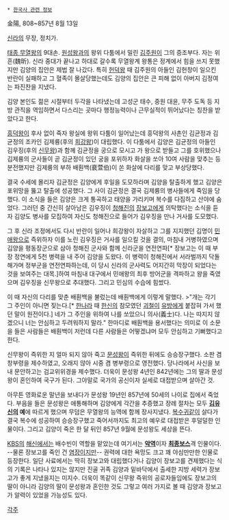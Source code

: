  * [[한국사 관련 정보]]

金陽, 808~857년 8월 13일

[[신라]]의 무장, 정치가.

[[태종 무열왕]]의 9대손. [[원성왕]]과의 왕위 다툼에서 밀린 [[김주원]]이 그의 증조부다. 자는 위흔(魏昕). 신라 중대가 끝나고 하대로 갈수록 무열왕계 왕통은 정계에서 힘을 쓰지 못했지만 김양의 집안은 제법 잘 나갔다. 특히 [[헌덕왕]] 때 김주원의 아들인 김헌창이 일으킨 반란이 실패하고 그 혈족이 몰살당했는데도 김양의 집안은 큰 피해 없이 아버지 김정여는 파진찬을 지냈다.

김양 본인도 젊은 시절부터 두각을 나타냈는데 고성군 태수, 중원 대윤, 무주 도독 등 지방 관직을 역임하면서 다스리는 곳마다 행정능력이나 근무실적이 뛰어났다는 칭찬을 받았다고 한다.  

[[흥덕왕]]이 후사 없이 죽자 왕실에 왕위 다툼이 일어났는데 흥덕왕의 사촌인 김균정과 김균정의 조카인 김제륭(후의 [[희강왕]])이 대립했다. 이 다툼에서 김양은 김균정의 아들인 김우징(후의 [[신무왕]])과 함께 김균정을 궁으로 모시고 가 왕으로 받들고 그를 호위했으나 김제륭의 군사들이 곧 김균정이 있던 궁을 포위하자 화살을 쏘아 10여 사람을 맞추는 등 분전했지만 김제륭의 부하 배훤백(裵萱伯)이 쏜 화살에 다리를 맞고 부상당했다. 

결국 수세에 몰리자 김균정은 김양에게 후일을 도모하라며 김양을 탈출하게 했고 김양은 포위망을 뚫고 탈출에 성공했다. 그 사이 김균정은 결국 김제륭의 병사들에게 죽임을 당했다. 이 소식을 들은 김양은 크게 통곡하고 태양을 가리키며 복수를 다짐하고 산야에 숨었다. 그러던 중 간신히 살아남은 김우징이 [[청해진]]의 [[장보고]]에게 의탁했다는 소식을 듣자 김양도 병사를 모집하여 자신도 청해진으로 들어가 김우징을 만나 거사를 도모했다. 

그 후 신라 조정에서도 다시 반란이 일어나 희강왕이 자살하고 그를 지지했던 김명이 [[민애왕]]으로 즉위하자 이를 노린 김우징은 거사를 일으킬 것을 결의, 마침내 거병하였으며 김양을 평동장군으로 삼아 청해진 군사와 함께 신라군을 연전연파[* 장보고는 이 때 부장 정연에게 5천 병력을 내 주어 김양을 도왔다. 이 병력이 청해진에서 서라벌까지 닥돌해가며 정부군을 연전연파하는데, 이 당시 신라의 군사력도 어지간히 막장이 되었다는 것을 보여주는 대목.]하여 마침내 대구에서 민애왕의 최후 방어군을 격파하고 왕을 죽였으며 김우징을 신무왕으로 추대했다. 그리고 민심의 수습에 힘썼다.

이 때 자신의 다리를 맞춘 배훤백을 불렀는데 배훤백에게 이렇게 말했다.
>"개는 각기 그 주인이 아니면 짖는다.[* [[한나라]] 때 [[한신]]의 참모였던 [[괴철]]이 [[유방]]에게 붙잡혀 가서 했던 말이 원전이다.] 네가 그 주인을 위하여 나를 쏘았으니 의사(義士)다. 나는 따지지 않겠으니 너는 안심하고 두려워하지 말라." 
한마디로 배훤백을 용서했다는 의미로 이 소문을 들은 사람들은 배훤백이 저런데 다른 사람들은 어떻겠냐머 모두 안심하고 기뻐했다고 한다.

신무왕이 즉위한 지 얼마 되지 않아 죽고 [[문성왕]]이 즉위한 뒤에도 승승장구했다. 소판 겸 창부령을 제수하였고, 오래지 않아 시중 겸 병부령으로 영전했다. 당나라에서 사신을 보내 문안하고는 검교위위경을 제수했다. 더욱이 문성왕 4년인 842년에는 그의 딸과 문성왕이 혼인하여 국구가 된다. 그야말로 국가의 공신이자 실세로 대접받으며 살아간 것. 

아무튼 영화로운 말년을 보내다가 문성왕 19년인 857년에 50세의 나이로 집에서 죽었다. 부음을 들은 문성왕은 애통해하며 김양에게 각간을 추증했고 장례 절차는 모두 '''[[김유신]]의 예'''에 따르게 했으며 무덤은 무열왕의 능역에 함께 장사지냈다. [[복수귀]]같이 살다가 결국 복수에 성공하여 승승장구했고 죽어서까지도 최고의 예우로 대접받은 후덜덜한 인물이다. 그리고 김양이 죽은 한 달 뒤인 857년 9월에 문성왕도 세상을 뜬다.

[[KBS]]의 [[해신]]에서는 배수빈이 역할을 맡았는데 여기서는 '''[[악역]]'''이자 '''[[최종보스]]'''격 인물이다. --물론 장보고를 죽인 건 [[염장]]이지만-- 권력에 대한 욕망도 크고 꽤 야심만만한 인물로 등장한다. 일단 사료에서는 딱히 장보고와 대립했다거나 김양이 장보고를 견제했다는 식의 기록은 나타나 있지는 않지만 진골 귀족 김양과 밑바닥에서 출세한 지방 세력가 장보고가 좋게 지냈을지는 미지수. 더욱이 똑같이 신무왕 즉위의 공로자들임에도 장보고의 딸이 아니라 김양의 딸이 문성왕과 혼인한 것도 그렇고 여러 가지로 볼 때 김양과 장보고가 알력이 있었을 가능성도 있다.

[[각주]]
